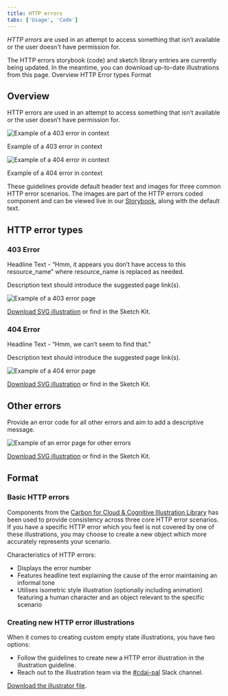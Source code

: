 ```yaml
---
title: HTTP errors
tabs: ['Usage', 'Code']
---
```


<PageDescription>

  _HTTP errors_ are used in an attempt to access something that isn’t available or the user doesn't have permission for.

</PageDescription>

<InlineNotification>
 The HTTP errors storybook (code) and sketch library entries are currently being updated. In the meantime, you can download up-to-date illustrations from this page.
</InlineNotification>

<AnchorLinks>
  <AnchorLink>Overview</AnchorLink>
  <AnchorLink>HTTP Error types</AnchorLink>
  <AnchorLink>Format</AnchorLink>
</AnchorLinks>

## Overview  

HTTP errors are used in an attempt to access something that isn’t available or the user doesn’t have permission for.  

<Row>
 <Column colLg={8}>

![Example of a 403 error in context](images/403inContext.png)
 <Caption>Example of a 403 error in context</Caption>
 </Column>
</Row>

<Row>
 <Column colLg={8}>

![Example of a 404 error in context](images/404inContext.png)

 <Caption>Example of a 404 error in context</Caption>
 </Column>
</Row>

These guidelines provide default header text and images for three common HTTP error scenarios. The images are part of the HTTP errors coded component and can be viewed live in our [Storybook](https://pages.github.ibm.com/cloud-integration-design/ide-components/?path=/story/production-ready-ide-http-errors--default), along with the default text.   

## HTTP error types

### 403 Error

Headline Text - “Hmm, it appears you don’t have access to this resource_name” where resource_name is replaced as needed.  

Description text should introduce the suggested page link(s).   

<Row>
 <Column colLg={8}>

![Example of a 403 error page](images/403NormalFrame.png)

 </Column>
</Row>

<a href="https://github.ibm.com/CDAI-design/pal/tree/main/src/pages/patterns/http-errors/images/Error_Page_Illustrations_403.svg" download>Download SVG illustration</a>  or find in the Sketch Kit.

### 404 Error

Headline Text - “Hmm, we can’t seem to find that.”  

Description text should introduce the suggested page link(s).   

<Row>
 <Column colLg={8}>

![Example of a 404 error page](images/404NormalFrame.png)

 </Column>
</Row>

<a href="https://github.ibm.com/CDAI-design/pal/tree/main/src/pages/patterns/http-errors/images/Error_Page_Illustrations_404.svg" download>Download SVG illustration</a>  or find in the Sketch Kit.

## Other errors

Provide an error code for all other errors and aim to add a descriptive message.

<Row>
 <Column colLg={8}>

![Example of an error page for other errors](images/OtherNormalFrame.png)

 </Column>
</Row>

<a href="https://github.ibm.com/CDAI-design/pal/tree/main/src/pages/patterns/http-errors/images/Error_Page_Illustrations_OTHER.svg" download>Download SVG illustration</a>  or find in the Sketch Kit.

## Format

### Basic HTTP errors

Components from the [Carbon for Cloud &amp; Cognitive Illustration Library](https://pages.github.ibm.com/cdai-design/pal/illustrations/library) has been used to provide consistency across three core HTTP error scenarios. If you have a specific HTTP error which you feel is not covered by one of these illustrations, you may choose to create a new object which more accurately represents your scenario.  

Characteristics of HTTP errors:  
- Displays the error number  
- Features headline text explaining the cause of the error maintaining an informal tone  
- Utilises isometric style illustration (optionally including animation) featuring a human character and an object relevant to the specific scenario    

### Creating new HTTP error illustrations  

When it comes to creating custom empty state illustrations, you have two options:   
- Follow the guidelines to create new a HTTP error illustration in the illustration guideline.  
- Reach out to the illustration team via the [#cdai-pal](https://ibm-casdesign.slack.com/archives/CQGR0HC05) Slack channel.    


<a href="https://github.ibm.com/CDAI-design/pal/tree/main/src/pages/patterns/http-errors/images/Error_Page_Illustrations.ai" download>Download the illustrator file</a>.
